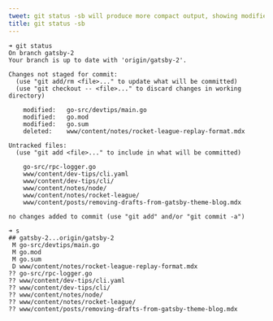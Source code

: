 ```yaml
---
tweet: git status -sb will produce more compact output, showing modified (M), deleted (D), and untracked files (??)
title: git status -sb
---
```


```
➜ git status
On branch gatsby-2
Your branch is up to date with 'origin/gatsby-2'.

Changes not staged for commit:
  (use "git add/rm <file>..." to update what will be committed)
  (use "git checkout -- <file>..." to discard changes in working directory)

	modified:   go-src/devtips/main.go
	modified:   go.mod
	modified:   go.sum
	deleted:    www/content/notes/rocket-league-replay-format.mdx

Untracked files:
  (use "git add <file>..." to include in what will be committed)

	go-src/rpc-logger.go
	www/content/dev-tips/cli.yaml
	www/content/dev-tips/cli/
	www/content/notes/node/
	www/content/notes/rocket-league/
	www/content/posts/removing-drafts-from-gatsby-theme-blog.mdx

no changes added to commit (use "git add" and/or "git commit -a")
```

```
➜ s
## gatsby-2...origin/gatsby-2
 M go-src/devtips/main.go
 M go.mod
 M go.sum
 D www/content/notes/rocket-league-replay-format.mdx
?? go-src/rpc-logger.go
?? www/content/dev-tips/cli.yaml
?? www/content/dev-tips/cli/
?? www/content/notes/node/
?? www/content/notes/rocket-league/
?? www/content/posts/removing-drafts-from-gatsby-theme-blog.mdx
```
